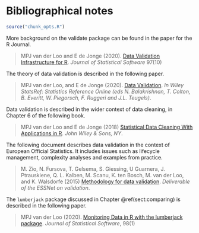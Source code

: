 # Bibliographical notes {-}


```r
source("chunk_opts.R")
```

More background on the validate package can be found in the paper
for the R Journal.

> MPJ van der Loo and E de Jonge (2020). [Data Validation Infrastructure for R](https://www.jstatsoft.org/article/view/v097i10). _Journal of Statistical Software_ 97(10)

The theory of data validation is described in the following paper.

> MPJ van der Loo, and E de Jonge (2020). [Data Validation](https://arxiv.org/abs/1912.09759). _In Wiley StatsRef: Statistics Reference Online (eds N. Balakrishnan, T. Colton, B. Everitt, W. Piegorsch, F. Ruggeri and J.L. Teugels)_. 

Data validation is described in the wider context of data cleaning, in Chapter 6 of
the following book.

> MPJ van der Loo and E de Jonge (2018) [Statistical Data Cleaning With Applications in R](https://www.wiley.com/en-us/Statistical+Data+Cleaning+with+Applications+in+R-p-9781118897157). _John Wiley & Sons, NY_.

The following document describes data validation in the context of European
Official Statistics. It includes issues such as lifecycle management,
complexity analyses and examples from practice.

>  M. Zio, N. Fursova, T. Gelsema, S. Giessing, U Guarnera, J. Ptrauskiene, Q. L. Kalben, M. Scanu, K. ten Bosch, M. van der Loo, and K. Walsdorfe (2015) [Methodology for data validation](https://cros-legacy.ec.europa.eu//eurostat/cros/system/files/methodology_for_data_validation_v1.0_rev-2016-06_final.pdf). _Deliverable of the ESSNet on validation_.

The `lumberjack` package discussed in Chapter \@ref(sect:comparing) is described in the following
paper.

> MPJ van der Loo (2020). [Monitoring Data in R with the lumberjack package](https://www.jstatsoft.org/article/view/v098i01). _Journal of Statistical Software_, 98(1)





